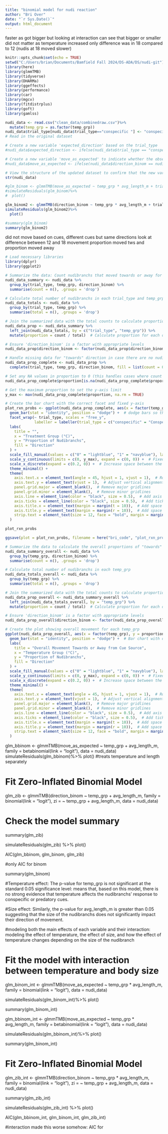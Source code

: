 ```yaml
---
title: "binomial model for nudi reaction"
author: "Bri Over"
date: "`r Sys.Date()`"
output: html_document
---
```


faster as got bigger but looking at interaction can see that bigger or smaller did not matter 
as temperature increased
only difference was in 18 compared to 12 (nudis at 18 moved slower)


```r
knitr::opts_chunk$set(echo = TRUE)
setwd("C:/Users/brian/Documents/Bamfield Fall 2024/DS-ADA/DS/nudi-git")
library(here)
library(glmmTMB)
library(tidyverse)
library(DHARMa)
library(ggeffects)
library(performance)
library(car)
library(mgcv)
library(fitdistrplus)
library(goft)
library(gamlss)
```

```r
nudi_data <- read.csv("clean_data/combinedraw.csv")%>%
  mutate(temp_grp = as.factor(temp_grp))
nudi_data$trial_type[nudi_data$trial_type=="conspecific "] <- "conspecific"
# Read in the original dataset

# Create a new variable 'expected_direction' based on the trial_type
#nudi_data$expected_direction <- ifelse(nudi_data$trial_type == "conspecific", 1, 0)

# Create a new variable 'move_as_expected' to indicate whether the observed direction matches the expected direction
#nudi_data$move_as_expected <- ifelse(nudi_data$direction_binom == nudi_data$expected_direction, 1, 0)

# View the structure of the updated dataset to confirm that the new variables have been added
str(nudi_data)

```


```r
#glm_binom <- glmmTMB(move_as_expected ~ temp_grp * avg_length_m + trial_type, family = binomial(link = "logit"), data = nudi_data)
#simulateResiduals(glm_binom)%>%
#  plot()

glm_binom2 <- glmmTMB(direction_binom ~ temp_grp * avg_length_m + trial_type, family = binomial(link = "logit"), data = nudi_data)
simulateResiduals(glm_binom2)%>%
  plot()

#summary(glm_binom)
summary(glm_binom2)


```
did not move based on cues, different cues but same directions
look at difference between 12 and 18 movement
proportion moved tws and proportion moved away


```r
# Load necessary libraries
library(dplyr)
library(ggplot2)

# Summarize the data: Count nudibranchs that moved towards or away for each combination of trial_type, temp_grp, and direction_binom
nudi_data_summary <- nudi_data %>%
  group_by(trial_type, temp_grp, direction_binom) %>%
  summarise(count = n(), .groups = 'drop')

# Calculate total number of nudibranchs in each trial_type and temp_grp
nudi_data_totals <- nudi_data %>%
  group_by(trial_type, temp_grp) %>%
  summarise(total = n(), .groups = 'drop')

# Join the summarized data with the total counts to calculate proportions
nudi_data_prop <- nudi_data_summary %>%
  left_join(nudi_data_totals, by = c("trial_type", "temp_grp")) %>%
  mutate(proportion = count / total)  # Calculate proportion for each direction

# Ensure 'direction_binom' is a factor with appropriate levels
nudi_data_prop$direction_binom <- factor(nudi_data_prop$direction_binom, levels = c(0, 1))

# Handle missing data for "towards" direction in case there are no nudibranchs for that direction
nudi_data_prop_complete <- nudi_data_prop %>%
  complete(trial_type, temp_grp, direction_binom, fill = list(count = 0))  # Ensures missing rows are added

# Set any NA values in proportion to 0 (this handles cases where count is 0 or missing)
nudi_data_prop_complete$proportion[is.na(nudi_data_prop_complete$proportion)] <- 0

# Get the maximum proportion to set the y-axis limit
y_max <- max(nudi_data_prop_complete$proportion, na.rm = TRUE)

# Create the bar chart with the correct facet and fixed y-axis
plot_rxn_probs <- ggplot(nudi_data_prop_complete, aes(x = factor(temp_grp), y = proportion, fill = factor(direction_binom))) +
  geom_bar(stat = "identity", position = "dodge") +  # dodge bars so they do not overlap
  facet_wrap(~ trial_type, scales = "free_y",  
             labeller = labeller(trial_type = c("conspecific" = "Conspecific Cues", "predator" = "Predator Cues"))) +  # Rename facet labels
  labs(
    title = "",
    x = "Treatment Group (°C)",
    y = "Proportion of Nudibranchs",
    fill = "Direction"
  ) +
  scale_fill_manual(values = c("0" = "lightblue", "1" = "navyblue"), labels = c("Away", "Towards")) +  # Color customization
  scale_y_continuous(limits = c(0, y_max), expand = c(0, 0)) +  # Fixed y-axis scale across both graphs, ensuring bars touch the x-axis
  scale_x_discrete(expand = c(0.2, 0)) +  # Increase space between the categories on the x-axis
  theme_minimal() +
  theme(
    axis.text.x = element_text(angle = 45, hjust = 1, vjust = 1),  # Rotate x-axis labels for readability
    axis.text.y = element_text(vjust = 1),  # Adjust vertical alignment of y-axis text
    panel.grid.major = element_blank(),  # Remove major gridlines
    panel.grid.minor = element_blank(),  # Remove minor gridlines
    axis.line = element_line(color = "black", size = 0.5),  # Add axis lines for both x and y axes
    axis.ticks = element_line(color = "black", size = 0.5),  # Add ticks to both x and y axes
    axis.title.x = element_text(margin = margin(t = 10)),  # Add space between x-axis labels and numbers
    axis.title.y = element_text(margin = margin(r = 10)),  # Add space between y-axis labels and numbers
    strip.text = element_text(size = 12, face = "bold", margin = margin(b = 20))  # Add space between facet labels and graph
  )

plot_rxn_probs

```


```r
ggsave(plot = plot_rxn_probs, filename = here("bri_code", "plot_rxn_probs.png"), bg = "white")

```



```r
# Summarize the data to calculate the overall proportions of "towards" and "away" for each temp_grp
nudi_data_summary_overall <- nudi_data %>%
  group_by(temp_grp, direction_binom) %>%
  summarise(count = n(), .groups = 'drop')

# Calculate total number of nudibranchs in each temp_grp
nudi_data_totals_overall <- nudi_data %>%
  group_by(temp_grp) %>%
  summarise(total = n(), .groups = 'drop')

# Join the summarized data with the total counts to calculate proportions
nudi_data_prop_overall <- nudi_data_summary_overall %>%
  left_join(nudi_data_totals_overall, by = "temp_grp") %>%
  mutate(proportion = count / total)  # Calculate proportion for each direction

# Ensure 'direction_binom' is a factor with appropriate levels
nudi_data_prop_overall$direction_binom <- factor(nudi_data_prop_overall$direction_binom, levels = c(0, 1))

# Create the plot showing overall movement for each temp_grp
ggplot(nudi_data_prop_overall, aes(x = factor(temp_grp), y = proportion, fill = factor(direction_binom))) +
  geom_bar(stat = "identity", position = "dodge") +  # Bar chart with dodged bars for direction
  labs(
    title = "Overall Movement Towards or Away from Cue Source",
    x = "Temperature Group (°C)",
    y = "Proportion of Nudibranchs",
    fill = "Direction"
  ) +
  scale_fill_manual(values = c("0" = "lightblue", "1" = "navyblue"), labels = c("Away", "Towards")) +  # Color customization
  scale_y_continuous(limits = c(0, y_max), expand = c(0, 0)) +  # Fixed y-axis scale across both graphs, ensuring bars touch the x-axis
  scale_x_discrete(expand = c(0.2, 0)) +  # Increase space between the categories on the x-axis
  theme_minimal() +
  theme(
    axis.text.x = element_text(angle = 45, hjust = 1, vjust = 1),  # Rotate x-axis labels for readability
    axis.text.y = element_text(vjust = 1),  # Adjust vertical alignment of y-axis text
    panel.grid.major = element_blank(),  # Remove major gridlines
    panel.grid.minor = element_blank(),  # Remove minor gridlines
    axis.line = element_line(color = "black", size = 0.5),  # Add axis lines for both x and y axes
    axis.ticks = element_line(color = "black", size = 0.5),  # Add ticks to both x and y axes
    axis.title.x = element_text(margin = margin(t = 10)),  # Add space between x-axis labels and numbers
    axis.title.y = element_text(margin = margin(r = 10)),  # Add space between y-axis labels and numbers
    strip.text = element_text(size = 12, face = "bold", margin = margin(b = 20))  # Add space between facet labels and graph
  )

```






glm_bbinom <- glmmTMB(move_as_expected ~ temp_grp + avg_length_m, family = betabinomial(link = "logit"), data = nudi_data)
simulateResiduals(glm_bbinom)%>%
  plot()
#treats temperature and length separately


# Fit Zero-Inflated Binomial Model
glm_zib <- glmmTMB(direction_binom ~ temp_grp + avg_length_m, 
                   family = binomial(link = "logit"), 
                   zi = ~ temp_grp + avg_length_m, 
                   data = nudi_data)

# Check the model summary
summary(glm_zib)


simulateResiduals(glm_zib) %>% 
  plot()

AIC(glm_bbinom, glm_binom, glm_zib)

#only AIC for binom

summary(glm_binom)

#Temperature effect: The p-value for temp_grp is  not significant at the standard 0.05 significance level: means that, based on this model, there is no strong evidence that temperature affects the nudibranchs' response to conspecific or predatory cues.

#Size effect: Similarly, the p-value for avg_length_m is greater than 0.05 suggesting that the size of the nudibranchs does not significantly impact their direction of movement.


#modeling both the main effects of each variable and their interaction: modeling the effect of temperature, the effect of size, and how the effect of temperature changes depending on the size of the nudibranch

# Fit the model with interaction between temperature and body size
glm_binom_int <- glmmTMB(move_as_expected ~ temp_grp * avg_length_m, family = binomial(link = "logit"), data = nudi_data)

simulateResiduals(glm_binom_int)%>%
  plot()

summary(glm_binom_int)


glm_bbinom_int <- glmmTMB(move_as_expected ~ temp_grp * avg_length_m, family = betabinomial(link = "logit"), data = nudi_data)

simulateResiduals(glm_bbinom_int)%>%
  plot()


summary(glm_binom_int)


# Fit Zero-Inflated Binomial Model
glm_zib_int <- glmmTMB(direction_binom ~ temp_grp * avg_length_m, 
                   family = binomial(link = "logit"), 
                   zi = ~ temp_grp + avg_length_m, 
                   data = nudi_data)

summary(glm_zib_int)


simulateResiduals(glm_zib_int) %>% 
  plot()


AIC(glm_bbinom_int, glm_binom_int, glm_zib_int)

#interaction made this worse somehow: AIC for

